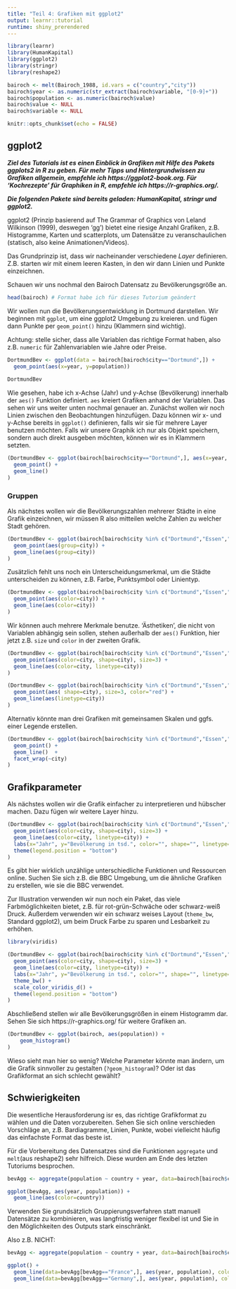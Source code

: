 ```yaml
---
title: "Teil 4: Grafiken mit ggplot2"
output: learnr::tutorial
runtime: shiny_prerendered
---
```


```r
library(learnr)
library(HumanKapital)
library(ggplot2)
library(stringr)
library(reshape2)

bairoch <- melt(Bairoch_1988, id.vars = c("country","city"))
bairoch$year <- as.numeric(str_extract(bairoch$variable, "[0-9]+"))
bairoch$population <- as.numeric(bairoch$value)
bairoch$value <- NULL
bairoch$variable <- NULL

knitr::opts_chunk$set(echo = FALSE)
```


## ggplot2

***Ziel des Tutorials ist es einen Einblick in Grafiken mit Hilfe des Pakets ggplots2 in R zu geben. Für mehr Tipps und Hintergrundwissen zu Grafiken allgemein, empfehle ich https://ggplot2-book.org. Für 'Kochrezepte' für Graphiken in R, empfehle ich https://r-graphics.org/.***

***Die folgenden Pakete sind bereits geladen: HumanKapital, stringr und ggplot2.***

ggplot2 (Prinzip basierend auf The Grammar of Graphics von Leland Wilkinson (1999), deswegen 'gg')  bietet eine riesige Anzahl Grafiken, z.B. Histogramme, Karten und scatterplots, um Datensätze zu veranschaulichen (statisch, also keine Animationen/Videos).

Das Grundprinzip ist, dass wir nacheinander verschiedene _Layer_ definieren. Z.B. starten wir mit einem leeren Kasten, in den wir dann Linien und Punkte einzeichnen.

Schauen wir uns nochmal den Bairoch Datensatz zu Bevölkerungsgröße an.

```r

head(bairoch) # Format habe ich für dieses Tutorium geändert

```

Wir wollen nun die Bevölkerungsentwicklung in Dortmund darstellen. Wir beginnen mit `ggplot`, um eine ggplot2 Umgebung zu kreieren. und fügen dann Punkte per `geom_point()` hinzu (Klammern sind wichtig).

Achtung: stelle sicher, dass alle Variablen das richtige Format haben, also z.B. `numeric` für Zahlenvariablen wie Jahre oder Preise.

```r

DortmundBev <- ggplot(data = bairoch[bairoch$city=="Dortmund",]) +
  geom_point(aes(x=year, y=population))
  
DortmundBev
```

Wie gesehen, habe ich x-Achse (Jahr) und y-Achse (Bevölkerung) innerhalb der `aes()` Funktion definiert. `aes` kreiert Grafiken anhand der Variablen. Das sehen wir uns weiter unten nochmal genauer an. Zunächst wollen wir noch Linien zwischen den Beobachtungen hinzufügen. Dazu können wir x- und y-Achse bereits in `ggplot()` definieren, falls wir sie für mehrere Layer benutzen möchten. Falls wir unsere Graphik ich nur als Objekt speichern, sondern auch direkt ausgeben möchten, können wir es in Klammern setzten.

```r

(DortmundBev <- ggplot(bairoch[bairoch$city=="Dortmund",], aes(x=year, y=population)) +
  geom_point() +
  geom_line()
)

```


### Gruppen

Als nächstes wollen wir die Bevölkerungszahlen mehrerer Städte in eine Grafik einzeichnen, wir müssen R also mitteilen welche Zahlen zu welcher Stadt gehören.

```r

(DortmundBev <- ggplot(bairoch[bairoch$city %in% c("Dortmund","Essen","Augsburg"),], aes(x=year, y=population)) +
  geom_point(aes(group=city)) +
  geom_line(aes(group=city)) 
)

```

Zusätzlich fehlt uns noch ein Unterscheidungsmerkmal, um die Städte unterscheiden zu können, z.B. Farbe, Punktsymbol oder Linientyp.

```r

(DortmundBev <- ggplot(bairoch[bairoch$city %in% c("Dortmund","Essen","Augsburg"),], aes(x=year, y=population)) +
  geom_point(aes(color=city)) +
  geom_line(aes(color=city)) 
)

```

Wir können auch mehrere Merkmale benutze. 'Ästhetiken', die nicht von Variablen abhängig sein sollen, stehen außerhalb der `aes()` Funktion, hier jetzt z.B. `size` und `color` in der zweiten Grafik.

```r

(DortmundBev <- ggplot(bairoch[bairoch$city %in% c("Dortmund","Essen","Augsburg"),], aes(x=year, y=population)) +
  geom_point(aes(color=city, shape=city), size=3) +
  geom_line(aes(color=city, linetype=city)) 
)

(DortmundBev <- ggplot(bairoch[bairoch$city %in% c("Dortmund","Essen","Augsburg"),], aes(x=year, y=population)) +
  geom_point(aes( shape=city), size=3, color="red") +
  geom_line(aes(linetype=city)) 
)

```

Alternativ könnte man drei Grafiken mit gemeinsamen Skalen und ggfs. einer Legende erstellen.

```r

(DortmundBev <- ggplot(bairoch[bairoch$city %in% c("Dortmund","Essen","Augsburg"),], aes(x=year, y=population)) +
  geom_point() +
  geom_line()  +
  facet_wrap(~city)
)

```

## Grafikparameter

Als nächstes wollen wir die Grafik einfacher zu interpretieren und hübscher machen. Dazu fügen wir weitere Layer hinzu.

```r

(DortmundBev <- ggplot(bairoch[bairoch$city %in% c("Dortmund","Essen","Augsburg"),], aes(x=year, y=population)) +
  geom_point(aes(color=city, shape=city), size=3) +
  geom_line(aes(color=city, linetype=city)) +
  labs(x="Jahr", y="Bevölkerung in tsd.", color="", shape="", linetype="") +
  theme(legend.position = "bottom")
)

```


Es gibt hier wirklich unzählige unterschiedliche Funktionen und Ressourcen online. Suchen Sie sich z.B. die BBC Umgebung, um die ähnliche Grafiken zu erstellen, wie sie die BBC verwendet.

Zur Illustration verwenden wir nun noch ein Paket, das viele Farbmöglichkeiten bietet, z.B. für rot-grün-Schwäche oder schwarz-weiß Druck. Außerdem verwenden wir ein schwarz weises Layout (`theme_bw`, Standard ggplot2), um beim Druck Farbe zu sparen und Lesbarkeit zu erhöhen.

```r

library(viridis)

(DortmundBev <- ggplot(bairoch[bairoch$city %in% c("Dortmund","Essen","Augsburg"),], aes(x=year, y=population)) +
  geom_point(aes(color=city, shape=city), size=3) +
  geom_line(aes(color=city, linetype=city)) +
  labs(x="Jahr", y="Bevölkerung in tsd.", color="", shape="", linetype="") +
  theme_bw() +
  scale_color_viridis_d() +
  theme(legend.position = "bottom") 
)

```

Abschließend stellen wir alle Bevölkerungsgrößen in einem Histogramm dar. Sehen Sie sich https://r-graphics.org/ für weitere Grafiken an.

```r

(DortmundBev <- ggplot(bairoch, aes(population)) +
    geom_histogram()
)

```

Wieso sieht man hier so wenig? Welche Parameter könnte man ändern, um die Grafik sinnvoller zu gestalten (`?geom_histogram`)? Oder ist das Grafikformat an sich schlecht gewählt? 


## Schwierigkeiten

Die wesentliche Herausforderung isr es, das richtige Grafikformat zu wählen und die Daten vorzubereiten. Sehen Sie sich online verschieden Vorschläge an, z.B. Bardiagramme, Linien, Punkte, wobei vielleicht häufig das einfachste Format das beste ist.

Für die Vorbereitung des Datensatzes sind die Funktionen `aggregate` und `melt`(aus reshape2) sehr hilfreich. Diese wurden am Ende des letzten Tutoriums besprochen. 

```r

bevAgg <- aggregate(population ~ country + year, data=bairoch[bairoch$country%in%c("France","Germany"),], FUN = sum)

ggplot(bevAgg, aes(year, population)) +
  geom_line(aes(color=country))


```


Verwenden Sie grundsätzlich Gruppierungsverfahren statt manuell Datensätze zu kombinieren, was langfristig weniger flexibel ist und Sie in den Möglichkeiten des Outputs stark einschränkt.

Also z.B. NICHT:

```r

bevAgg <- aggregate(population ~ country + year, data=bairoch[bairoch$country%in%c("France","Germany"),], FUN = sum)

ggplot() +
  geom_line(data=bevAgg[bevAgg=="France",], aes(year, population), color="red") +
  geom_line(data=bevAgg[bevAgg=="Germany",], aes(year, population), color="blue")


```
